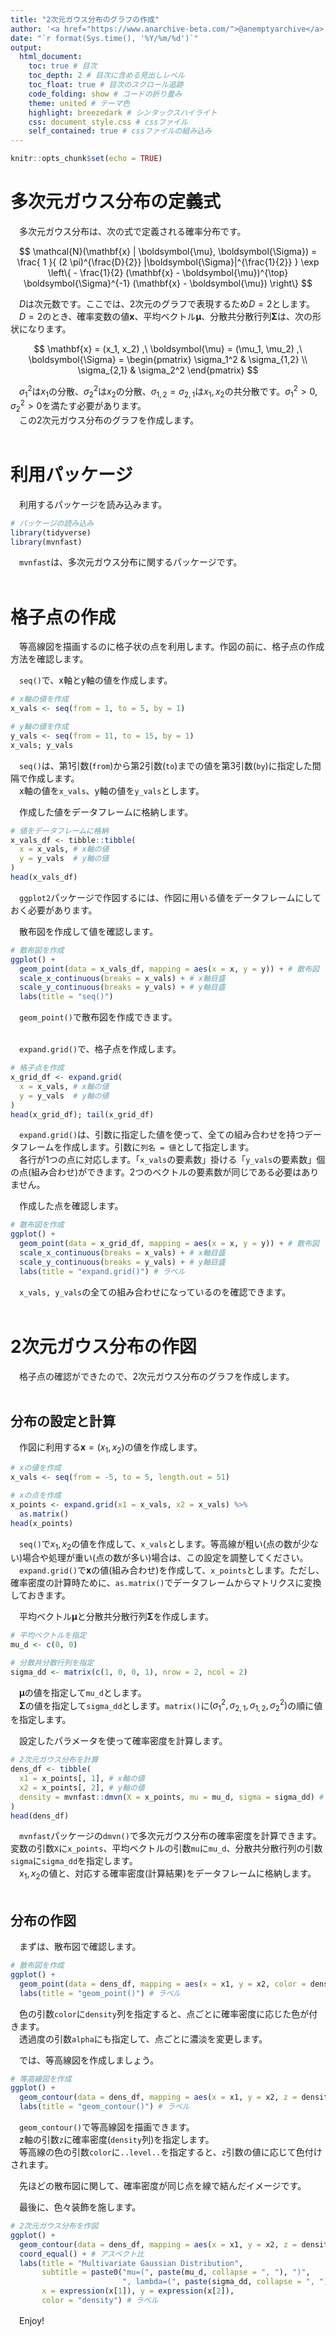 ```yaml
---
title: "2次元ガウス分布のグラフの作成"
author: '<a href="https://www.anarchive-beta.com/">@anemptyarchive</a>'
date: "`r format(Sys.time(), '%Y/%m/%d')`"
output:
  html_document:
    toc: true # 目次
    toc_depth: 2 # 目次に含める見出しレベル
    toc_float: true # 目次のスクロール追跡
    code_folding: show # コードの折り畳み
    theme: united # テーマ色
    highlight: breezedark # シンタックスハイライト
    css: document_style.css # cssファイル
    self_contained: true # cssファイルの組み込み
---
```


```r
knitr::opts_chunk$set(echo = TRUE)
```


# 多次元ガウス分布の定義式

　多次元ガウス分布は、次の式で定義される確率分布です。

$$
\mathcal{N}(\mathbf{x} | \boldsymbol{\mu}, \boldsymbol{\Sigma})
    = \frac{
          1
      }{
          (2 \pi)^{\frac{D}{2}}
          |\boldsymbol{\Sigma}|^{\frac{1}{2}}
      }
      \exp \left\{
          - \frac{1}{2}
            (\mathbf{x} - \boldsymbol{\mu})^{\top}
            \boldsymbol{\Sigma}^{-1}
            (\mathbf{x} - \boldsymbol{\mu})
      \right\}
$$

　$D$は次元数です。ここでは、2次元のグラフで表現するため$D = 2$とします。\
　$D = 2$のとき、確率変数の値$\mathbf{x}$、平均ベクトル$\boldsymbol{\mu}$、分散共分散行列$\boldsymbol{\Sigma}$は、次の形状になります。

$$
\mathbf{x}
    = (x_1, x_2)
,\ 
\boldsymbol{\mu}
    = (\mu_1, \mu_2)
,\ 
\boldsymbol{\Sigma}
    = \begin{pmatrix}
          \sigma_1^2 & \sigma_{1,2} \\
          \sigma_{2,1} & \sigma_2^2
      \end{pmatrix}
$$

　$\sigma_1^2$は$x_1$の分散、$\sigma_2^2$は$x_2$の分散、$\sigma_{1,2} = \sigma_{2,1}$は$x_1, x_2$の共分散です。$\sigma_1^2 > 0, \sigma_2^2 > 0$を満たす必要があります。\
　この2次元ガウス分布のグラフを作成します。\
\


# 利用パッケージ

　利用するパッケージを読み込みます。

```r
# パッケージの読み込み
library(tidyverse)
library(mvnfast)
```

　`mvnfast`は、多次元ガウス分布に関するパッケージです。\
\


# 格子点の作成

　等高線図を描画するのに格子状の点を利用します。作図の前に、格子点の作成方法を確認します。\

　`seq()`で、x軸とy軸の値を作成します。

```r
# x軸の値を作成
x_vals <- seq(from = 1, to = 5, by = 1)

# y軸の値を作成
y_vals <- seq(from = 11, to = 15, by = 1)
x_vals; y_vals
```

　`seq()`は、第1引数(`from`)から第2引数(`to`)までの値を第3引数(`by`)に指定した間隔で作成します。\
　x軸の値を`x_vals`、y軸の値を`y_vals`とします。\

　作成した値をデータフレームに格納します。

```r
# 値をデータフレームに格納
x_vals_df <- tibble::tibble(
  x = x_vals, # x軸の値
  y = y_vals  # y軸の値
)
head(x_vals_df)
```

　`ggplot2`パッケージで作図するには、作図に用いる値をデータフレームにしておく必要があります。\

　散布図を作成して値を確認します。

```r
# 散布図を作成
ggplot() + 
  geom_point(data = x_vals_df, mapping = aes(x = x, y = y)) + # 散布図
  scale_x_continuous(breaks = x_vals) + # x軸目盛
  scale_y_continuous(breaks = y_vals) + # y軸目盛
  labs(title = "seq()")
```

　`geom_point()`で散布図を作成できます。\
\

　`expand.grid()`で、格子点を作成します。

```r
# 格子点を作成
x_grid_df <- expand.grid(
  x = x_vals, # x軸の値
  y = y_vals  # y軸の値
)
head(x_grid_df); tail(x_grid_df)
```

　`expand.grid()`は、引数に指定した値を使って、全ての組み合わせを持つデータフレームを作成します。引数に`列名 = 値`として指定します。\
　各行が1つの点に対応します。「`x_vals`の要素数」掛ける「`y_vals`の要素数」個の点(組み合わせ)ができます。2つのベクトルの要素数が同じである必要はありません。\

　作成した点を確認します。

```r
# 散布図を作成
ggplot() + 
  geom_point(data = x_grid_df, mapping = aes(x = x, y = y)) + # 散布図
  scale_x_continuous(breaks = x_vals) + # x軸目盛
  scale_y_continuous(breaks = y_vals) + # y軸目盛
  labs(title = "expand.grid()") # ラベル
```

　`x_vals, y_vals`の全ての組み合わせになっているのを確認できます。\
\


# 2次元ガウス分布の作図

　格子点の確認ができたので、2次元ガウス分布のグラフを作成します。\
\


## 分布の設定と計算

　作図に利用する$\mathbf{x} = (x_1, x_2)$の値を作成します。

```r
# xの値を作成
x_vals <- seq(from = -5, to = 5, length.out = 51)

# xの点を作成
x_points <- expand.grid(x1 = x_vals, x2 = x_vals) %>% 
  as.matrix()
head(x_points)
```

　`seq()`で$x_1, x_2$の値を作成して、`x_vals`とします。等高線が粗い(点の数が少ない)場合や処理が重い(点の数が多い)場合は、この設定を調整してください。\
　`expand.grid()`で$\mathbf{x}$の値(組み合わせ)を作成して、`x_points`とします。ただし、確率密度の計算時ために、`as.matrix()`でデータフレームからマトリクスに変換しておきます。\

　平均ベクトル$\boldsymbol{\mu}$と分散共分散行列$\boldsymbol{\Sigma}$を作成します。

```r
# 平均ベクトルを指定
mu_d <- c(0, 0)

# 分散共分散行列を指定
sigma_dd <- matrix(c(1, 0, 0, 1), nrow = 2, ncol = 2)
```

　$\boldsymbol{\mu}$の値を指定して`mu_d`とします。\
　$\boldsymbol{\Sigma}$の値を指定して`sigma_dd`とします。`matrix()`に$(\sigma_1^2, \sigma_{2,1}, \sigma_{1,2}, \sigma_2^2)$の順に値を指定します。\

　設定したパラメータを使って確率密度を計算します。

```r
# 2次元ガウス分布を計算
dens_df <- tibble(
  x1 = x_points[, 1], # x軸の値
  x2 = x_points[, 2], # y軸の値
  density = mvnfast::dmvn(X = x_points, mu = mu_d, sigma = sigma_dd) # 確率密度
)
head(dens_df)
```

　`mvnfast`パッケージの`dmvn()`で多次元ガウス分布の確率密度を計算できます。変数の引数`X`に`x_points`、平均ベクトルの引数`mu`に`mu_d`、分散共分散行列の引数`sigma`に`sigma_dd`を指定します。\
　$x_1, x_2$の値と、対応する確率密度(計算結果)をデータフレームに格納します。\
\


## 分布の作図

　まずは、散布図で確認します。

```r
# 散布図を作成
ggplot() + 
  geom_point(data = dens_df, mapping = aes(x = x1, y = x2, color = density, alpha = density)) + # 散布図
  labs(title = "geom_point()") # ラベル
```

　色の引数`color`に`density`列を指定すると、点ごとに確率密度に応じた色が付きます。\
　透過度の引数`alpha`にも指定して、点ごとに濃淡を変更します。\

　では、等高線図を作成しましょう。

```r
# 等高線図を作成
ggplot() + 
  geom_contour(data = dens_df, mapping = aes(x = x1, y = x2, z = density, color = ..level..)) + # 等高線図
  labs(title = "geom_contour()") # ラベル
```

　`geom_contour()`で等高線図を描画できます。\
　z軸の引数`z`に確率密度(`density`列)を指定します。\
　等高線の色の引数`color`に`..level..`を指定すると、`z`引数の値に応じて色付けされます。\

　先ほどの散布図に関して、確率密度が同じ点を線で結んだイメージです。\

　最後に、色々装飾を施します。

```r
# 2次元ガウス分布を作図
ggplot() + 
  geom_contour(data = dens_df, mapping = aes(x = x1, y = x2, z = density, color = ..level..)) + # 等高線図
  coord_equal() + # アスペクト比
  labs(title = "Multivariate Gaussian Distribution", 
       subtitle = paste0("mu=(", paste(mu_d, collapse = ", "), ")", 
                         ", lambda=(", paste(sigma_dd, collapse = ", "), ")"), 
       x = expression(x[1]), y = expression(x[2]), 
       color = "density") # ラベル
```

　Enjoy!\
\

